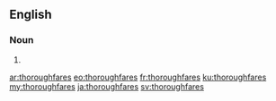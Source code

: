==English==

===Noun===
{{head|en|noun plural form}}

# {{plural of|thoroughfare|lang=en}}

[[ar:thoroughfares]]
[[eo:thoroughfares]]
[[fr:thoroughfares]]
[[ku:thoroughfares]]
[[my:thoroughfares]]
[[ja:thoroughfares]]
[[sv:thoroughfares]]